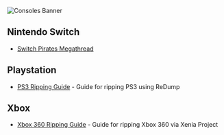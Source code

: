![Consoles Banner](https://small.fileditchstuff.me/s19/OkUZPBuvdAOQLgeXfvl.png)

## Nintendo Switch

- [Switch Pirates Megathread](https://old.reddit.com/r/SwitchPirates/wiki/index)

## Playstation

- [PS3 Ripping Guide](http://wiki.redump.org/index.php?title=Sony_PlayStation_3_Dumping_Guide) - Guide for ripping PS3 using ReDump

## Xbox

- [Xbox 360 Ripping Guide](https://github.com/xenia-project/xenia/wiki/quickstart) - Guide for ripping Xbox 360 via Xenia Project
